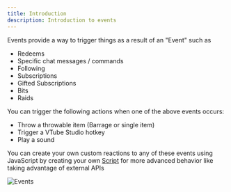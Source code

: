 ```yaml
---
title: Introduction
description: Introduction to events
---
```




Events provide a way to trigger things as a result of an "Event" such as 
- Redeems 
- Specific chat messages / commands
- Following
- Subscriptions
- Gifted Subscriptions
- Bits
- Raids

You can trigger the following actions when one of the above events occurs:
- Throw a throwable item (Barrage or single item)
- Trigger a VTube Studio hotkey 
- Play a sound

You can create your own custom reactions to any of these events using JavaScript 
by creating your own [Script](/guides/scripts/1-introduction) for more advanced behavior like taking advantage
of external APIs

![Events](./images/events.png)


<LinkCard
  title="Creating"
  description="Creating new events"
  href="/guides/events/2-creating"
/>

<LinkCard
  title="Testing"
  description="Test your events"
  href="/guides/events/3-testing"
/>

<LinkCard
  title="Examples"
  description="Examples for some common events"
  href="/examples/events/examples"
/>


